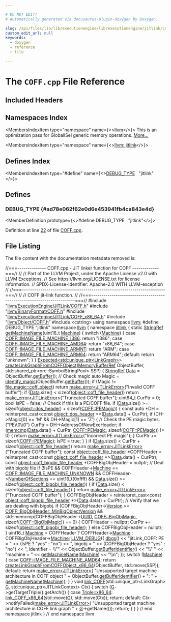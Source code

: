 ```yaml
---

# DO NOT EDIT!
# Automatically generated via docusaurus-plugin-doxygen by Doxygen.

slug: /api/files/lib/lib/executionengine/lib/executionengine/jitlink/coff-cpp
custom_edit_url: null
keywords:
  - doxygen
  - reference
  - file

---
```





# The `COFF.cpp` File Reference

<DoxygenPage pluginConfig={pluginConfig}>



## Included Headers

<IncludesList>
<IncludesListItem
  filePath="llvm/ExecutionEngine/JITLink/COFF.h"
  permalink="/docs/api/files/include/include/llvm/include/llvm/executionengine/include/llvm/executionengine/jitlink/coff-h"
  isLocal="true" />
<IncludesListItem
  filePath="llvm/BinaryFormat/COFF.h"
  permalink="/docs/api/files/include/include/llvm/include/llvm/binaryformat/coff-h"
  isLocal="true" />
<IncludesListItem
  filePath="llvm/ExecutionEngine/JITLink/COFF_x86_64.h"
  permalink="/docs/api/files/include/include/llvm/include/llvm/executionengine/include/llvm/executionengine/jitlink/coff-x86-64-h"
  isLocal="true" />
<IncludesListItem
  filePath="llvm/Object/COFF.h"
  permalink="/docs/api/files/include/include/llvm/include/llvm/object/coff-h"
  isLocal="true" />
<IncludesListItem
  filePath="cstring"
  permalink=""
  isLocal="false" />
</IncludesList>

## Namespaces Index

<MembersIndex>

<MembersIndexItem
  type="namespace"
  name={<><a href="/docs/api/namespaces/llvm">llvm</a></>}>
This is an optimization pass for GlobalISel generic memory operations. <a href="/docs/api/namespaces/llvm/#details">More...</a>
</MembersIndexItem>

<MembersIndexItem
  type="namespace"
  name={<><a href="/docs/api/namespaces/llvm/jitlink">llvm::jitlink</a></>}>
</MembersIndexItem>

</MembersIndex>

## Defines Index

<MembersIndex>

<MembersIndexItem
  type="#define"
  name={<><a href="#ad78e062f62e0d6e453941fb4ca843e4d">DEBUG&#95;TYPE</a>&nbsp;&nbsp;&nbsp;&quot;jitlink&quot;</>}>
</MembersIndexItem>

</MembersIndex>


<SectionDefinition>

## Defines

### DEBUG&#95;TYPE {#ad78e062f62e0d6e453941fb4ca843e4d}

<MemberDefinition
  prototype={<>#define DEBUG&#95;TYPE&nbsp;&nbsp;&nbsp;&quot;jitlink&quot;</>}>

Definition at line <a href="#l00022">22</a> of file <a href="/docs/api/files/lib/lib/executionengine/lib/executionengine/jitlink/coff-cpp">COFF.cpp</a>.
</MemberDefinition>

</SectionDefinition>

## File Listing

The file content with the documentation metadata removed is:

<ProgramListing>

<Link id="l00001" /><CodeLine lineNumber="1"><span class="doxyHighlightComment">//===-------------- COFF.cpp - JIT linker function for COFF -------------===//</span></CodeLine>
<Link id="l00002" /><CodeLine lineNumber="2"><span class="doxyHighlightComment">//</span></CodeLine>
<Link id="l00003" /><CodeLine lineNumber="3"><span class="doxyHighlightComment">// Part of the LLVM Project, under the Apache License v2.0 with LLVM Exceptions.</span></CodeLine>
<Link id="l00004" /><CodeLine lineNumber="4"><span class="doxyHighlightComment">// See https://llvm.org/LICENSE.txt for license information.</span></CodeLine>
<Link id="l00005" /><CodeLine lineNumber="5"><span class="doxyHighlightComment">// SPDX-License-Identifier: Apache-2.0 WITH LLVM-exception</span></CodeLine>
<Link id="l00006" /><CodeLine lineNumber="6"><span class="doxyHighlightComment">//</span></CodeLine>
<Link id="l00007" /><CodeLine lineNumber="7"><span class="doxyHighlightComment">//===----------------------------------------------------------------------===//</span></CodeLine>
<Link id="l00008" /><CodeLine lineNumber="8"><span class="doxyHighlightComment">//</span></CodeLine>
<Link id="l00009" /><CodeLine lineNumber="9"><span class="doxyHighlightComment">// COFF jit-link function.</span></CodeLine>
<Link id="l00010" /><CodeLine lineNumber="10"><span class="doxyHighlightComment">//</span></CodeLine>
<Link id="l00011" /><CodeLine lineNumber="11"><span class="doxyHighlightComment">//===----------------------------------------------------------------------===//</span></CodeLine>
<Link id="l00012" /><CodeLine lineNumber="12"></CodeLine>
<Link id="l00013" /><CodeLine lineNumber="13"><span class="doxyHighlightPreprocessor">#include &quot;<a href="/docs/api/files/include/include/llvm/include/llvm/executionengine/include/llvm/executionengine/jitlink/coff-h">llvm/ExecutionEngine/JITLink/COFF.h</a>&quot;</span></CodeLine>
<Link id="l00014" /><CodeLine lineNumber="14"></CodeLine>
<Link id="l00015" /><CodeLine lineNumber="15"><span class="doxyHighlightPreprocessor">#include &quot;<a href="/docs/api/files/include/include/llvm/include/llvm/binaryformat/coff-h">llvm/BinaryFormat/COFF.h</a>&quot;</span></CodeLine>
<Link id="l00016" /><CodeLine lineNumber="16"><span class="doxyHighlightPreprocessor">#include &quot;<a href="/docs/api/files/include/include/llvm/include/llvm/executionengine/include/llvm/executionengine/jitlink/coff-x86-64-h">llvm/ExecutionEngine/JITLink/COFF&#95;x86&#95;64.h</a>&quot;</span></CodeLine>
<Link id="l00017" /><CodeLine lineNumber="17"><span class="doxyHighlightPreprocessor">#include &quot;<a href="/docs/api/files/include/include/llvm/include/llvm/object/coff-h">llvm/Object/COFF.h</a>&quot;</span></CodeLine>
<Link id="l00018" /><CodeLine lineNumber="18"><span class="doxyHighlightPreprocessor">#include &lt;cstring&gt;</span></CodeLine>
<Link id="l00019" /><CodeLine lineNumber="19"></CodeLine>
<Link id="l00020" /><CodeLine lineNumber="20"><span class="doxyHighlightKeyword">using namespace </span><span class="doxyHighlight"><a href="/docs/api/namespaces/llvm">llvm</a>;</span></CodeLine>
<Link id="l00021" /><CodeLine lineNumber="21"></CodeLine>
<Link id="l00022" /><CodeLine lineNumber="22" lineLink="#ad78e062f62e0d6e453941fb4ca843e4d"><span class="doxyHighlightPreprocessor">#define DEBUG&#95;TYPE &quot;jitlink&quot;</span></CodeLine>
<Link id="l00023" /><CodeLine lineNumber="23"></CodeLine>
<Link id="l00024" /><CodeLine lineNumber="24"><span class="doxyHighlightKeyword">namespace </span><span class="doxyHighlight"><a href="/docs/api/namespaces/llvm">llvm</a> &#123;</span></CodeLine>
<Link id="l00025" /><CodeLine lineNumber="25"><span class="doxyHighlightKeyword">namespace </span><span class="doxyHighlight"><a href="/docs/api/namespaces/llvm/jitlink">jitlink</a> &#123;</span></CodeLine>
<Link id="l00026" /><CodeLine lineNumber="26"></CodeLine>
<Link id="l00027" /><CodeLine lineNumber="27" lineLink="/docs/api/namespaces/llvm/jitlink/#aa602a35c5c3a61eab742f4956f1da643"><span class="doxyHighlightKeyword">static</span><span class="doxyHighlight"> <a href="/docs/api/classes/llvm/stringref">StringRef</a> <a href="/docs/api/namespaces/llvm/jitlink/#aa602a35c5c3a61eab742f4956f1da643">getMachineName</a>(uint16&#95;t <a href="/docs/api/files/lib/lib/passes/passbuilderbindings-cpp/#a2e16e55de32fe349f3e8242166918205">Machine</a>) &#123;</span></CodeLine>
<Link id="l00028" /><CodeLine lineNumber="28"><span class="doxyHighlight">  </span><span class="doxyHighlightKeywordFlow">switch</span><span class="doxyHighlight"> (<a href="/docs/api/files/lib/lib/passes/passbuilderbindings-cpp/#a2e16e55de32fe349f3e8242166918205">Machine</a>) &#123;</span></CodeLine>
<Link id="l00029" /><CodeLine lineNumber="29"><span class="doxyHighlight">  </span><span class="doxyHighlightKeywordFlow">case</span><span class="doxyHighlight"> <a href="/docs/api/namespaces/llvm/coff/#a38731f9b23370e15ad002c2a712d89a8ab9b603eafcb824ebeb03f246cff0b4d4">COFF::IMAGE&#95;FILE&#95;MACHINE&#95;I386</a>:</span></CodeLine>
<Link id="l00030" /><CodeLine lineNumber="30"><span class="doxyHighlight">    </span><span class="doxyHighlightKeywordFlow">return</span><span class="doxyHighlight"> </span><span class="doxyHighlightStringLiteral">&quot;i386&quot;</span><span class="doxyHighlight">;</span></CodeLine>
<Link id="l00031" /><CodeLine lineNumber="31"><span class="doxyHighlight">  </span><span class="doxyHighlightKeywordFlow">case</span><span class="doxyHighlight"> <a href="/docs/api/namespaces/llvm/coff/#a38731f9b23370e15ad002c2a712d89a8a57211898d4494ccede1f9e90b92ebad4">COFF::IMAGE&#95;FILE&#95;MACHINE&#95;AMD64</a>:</span></CodeLine>
<Link id="l00032" /><CodeLine lineNumber="32"><span class="doxyHighlight">    </span><span class="doxyHighlightKeywordFlow">return</span><span class="doxyHighlight"> </span><span class="doxyHighlightStringLiteral">&quot;x86&#95;64&quot;</span><span class="doxyHighlight">;</span></CodeLine>
<Link id="l00033" /><CodeLine lineNumber="33"><span class="doxyHighlight">  </span><span class="doxyHighlightKeywordFlow">case</span><span class="doxyHighlight"> <a href="/docs/api/namespaces/llvm/coff/#a38731f9b23370e15ad002c2a712d89a8af90ffbdda9ed6facec414824d70f9de2">COFF::IMAGE&#95;FILE&#95;MACHINE&#95;ARMNT</a>:</span></CodeLine>
<Link id="l00034" /><CodeLine lineNumber="34"><span class="doxyHighlight">    </span><span class="doxyHighlightKeywordFlow">return</span><span class="doxyHighlight"> </span><span class="doxyHighlightStringLiteral">&quot;ARM&quot;</span><span class="doxyHighlight">;</span></CodeLine>
<Link id="l00035" /><CodeLine lineNumber="35"><span class="doxyHighlight">  </span><span class="doxyHighlightKeywordFlow">case</span><span class="doxyHighlight"> <a href="/docs/api/namespaces/llvm/coff/#a38731f9b23370e15ad002c2a712d89a8a0a3590d84a3fcf4c0f629a42e9384428">COFF::IMAGE&#95;FILE&#95;MACHINE&#95;ARM64</a>:</span></CodeLine>
<Link id="l00036" /><CodeLine lineNumber="36"><span class="doxyHighlight">    </span><span class="doxyHighlightKeywordFlow">return</span><span class="doxyHighlight"> </span><span class="doxyHighlightStringLiteral">&quot;ARM64&quot;</span><span class="doxyHighlight">;</span></CodeLine>
<Link id="l00037" /><CodeLine lineNumber="37"><span class="doxyHighlight">  </span><span class="doxyHighlightKeywordFlow">default</span><span class="doxyHighlight">:</span></CodeLine>
<Link id="l00038" /><CodeLine lineNumber="38"><span class="doxyHighlight">    </span><span class="doxyHighlightKeywordFlow">return</span><span class="doxyHighlight"> </span><span class="doxyHighlightStringLiteral">&quot;unknown&quot;</span><span class="doxyHighlight">;</span></CodeLine>
<Link id="l00039" /><CodeLine lineNumber="39"><span class="doxyHighlight">  &#125;</span></CodeLine>
<Link id="l00040" /><CodeLine lineNumber="40"><span class="doxyHighlight">&#125;</span></CodeLine>
<Link id="l00041" /><CodeLine lineNumber="41"></CodeLine>
<Link id="l00042" /><CodeLine lineNumber="42"><span class="doxyHighlight"><a href="/docs/api/classes/llvm/expected">Expected&lt;std::unique&#95;ptr&lt;LinkGraph&gt;</a>&gt;</span></CodeLine>
<Link id="l00043" /><CodeLine lineNumber="43" lineLink="/docs/api/namespaces/llvm/jitlink/#a41a194a45535dac693ad3d1d358cf200"><span class="doxyHighlight"><a href="/docs/api/namespaces/llvm/jitlink/#a41a194a45535dac693ad3d1d358cf200">createLinkGraphFromCOFFObject</a>(<a href="/docs/api/classes/llvm/memorybufferref">MemoryBufferRef</a> ObjectBuffer,</span></CodeLine>
<Link id="l00044" /><CodeLine lineNumber="44"><span class="doxyHighlight">                              std::shared&#95;ptr&lt;orc::SymbolStringPool&gt; SSP) &#123;</span></CodeLine>
<Link id="l00045" /><CodeLine lineNumber="45"><span class="doxyHighlight">  <a href="/docs/api/classes/llvm/stringref">StringRef</a> <a href="/docs/api/namespaces/llvm/#aa20539e89704d20b98b97e9c3feac934">Data</a> = ObjectBuffer.<a href="/docs/api/classes/llvm/memorybufferref/#a7301c8fd89ad0f595f4ce4609c872704">getBuffer</a>();</span></CodeLine>
<Link id="l00046" /><CodeLine lineNumber="46"></CodeLine>
<Link id="l00047" /><CodeLine lineNumber="47"><span class="doxyHighlight">  </span><span class="doxyHighlightComment">// Check magic</span></CodeLine>
<Link id="l00048" /><CodeLine lineNumber="48"><span class="doxyHighlight">  </span><span class="doxyHighlightKeyword">auto</span><span class="doxyHighlight"> Magic = <a href="/docs/api/namespaces/llvm/#a00941e59a16ad6eb14e905557a612501">identify&#95;magic</a>(ObjectBuffer.<a href="/docs/api/classes/llvm/memorybufferref/#a7301c8fd89ad0f595f4ce4609c872704">getBuffer</a>());</span></CodeLine>
<Link id="l00049" /><CodeLine lineNumber="49"><span class="doxyHighlight">  </span><span class="doxyHighlightKeywordFlow">if</span><span class="doxyHighlight"> (Magic != <a href="/docs/api/structs/llvm/file-magic/#a39d74d9fa08229878443101289698b3aac575f4e16f05741d7656211f860dfcc3">file&#95;magic::coff&#95;object</a>)</span></CodeLine>
<Link id="l00050" /><CodeLine lineNumber="50"><span class="doxyHighlight">    </span><span class="doxyHighlightKeywordFlow">return</span><span class="doxyHighlight"> <a href="/docs/api/namespaces/llvm/#a9999bd897fc8a1648bd69b36fee2d357">make&#95;error&lt;JITLinkError&gt;</a>(</span><span class="doxyHighlightStringLiteral">&quot;Invalid COFF buffer&quot;</span><span class="doxyHighlight">);</span></CodeLine>
<Link id="l00051" /><CodeLine lineNumber="51"></CodeLine>
<Link id="l00052" /><CodeLine lineNumber="52"><span class="doxyHighlight">  </span><span class="doxyHighlightKeywordFlow">if</span><span class="doxyHighlight"> (<a href="/docs/api/namespaces/llvm/#aa20539e89704d20b98b97e9c3feac934">Data</a>.size() &lt; </span><span class="doxyHighlightKeyword">sizeof</span><span class="doxyHighlight">(<a href="/docs/api/structs/llvm/object/coff-file-header">object::coff&#95;file&#95;header</a>))</span></CodeLine>
<Link id="l00053" /><CodeLine lineNumber="53"><span class="doxyHighlight">    </span><span class="doxyHighlightKeywordFlow">return</span><span class="doxyHighlight"> <a href="/docs/api/namespaces/llvm/#a9999bd897fc8a1648bd69b36fee2d357">make&#95;error&lt;JITLinkError&gt;</a>(</span><span class="doxyHighlightStringLiteral">&quot;Truncated COFF buffer&quot;</span><span class="doxyHighlight">);</span></CodeLine>
<Link id="l00054" /><CodeLine lineNumber="54"></CodeLine>
<Link id="l00055" /><CodeLine lineNumber="55"><span class="doxyHighlight">  uint64&#95;t CurPtr = 0;</span></CodeLine>
<Link id="l00056" /><CodeLine lineNumber="56"><span class="doxyHighlight">  </span><span class="doxyHighlightKeywordType">bool</span><span class="doxyHighlight"> IsPE = </span><span class="doxyHighlightKeyword">false</span><span class="doxyHighlight">;</span></CodeLine>
<Link id="l00057" /><CodeLine lineNumber="57"></CodeLine>
<Link id="l00058" /><CodeLine lineNumber="58"><span class="doxyHighlight">  </span><span class="doxyHighlightComment">// Check if this is a PE/COFF file.</span></CodeLine>
<Link id="l00059" /><CodeLine lineNumber="59"><span class="doxyHighlight">  </span><span class="doxyHighlightKeywordFlow">if</span><span class="doxyHighlight"> (<a href="/docs/api/namespaces/llvm/#aa20539e89704d20b98b97e9c3feac934">Data</a>.size() &gt;= </span><span class="doxyHighlightKeyword">sizeof</span><span class="doxyHighlight">(<a href="/docs/api/structs/llvm/object/dos-header">object::dos&#95;header</a>) + </span><span class="doxyHighlightKeyword">sizeof</span><span class="doxyHighlight">(<a href="/docs/api/namespaces/llvm/coff/#aece3d8774b856cfd520c842bf134d4a0">COFF::PEMagic</a>)) &#123;</span></CodeLine>
<Link id="l00060" /><CodeLine lineNumber="60"><span class="doxyHighlight">    </span><span class="doxyHighlightKeyword">const</span><span class="doxyHighlight"> </span><span class="doxyHighlightKeyword">auto</span><span class="doxyHighlight"> &#42;DH =</span></CodeLine>
<Link id="l00061" /><CodeLine lineNumber="61"><span class="doxyHighlight">        </span><span class="doxyHighlightKeyword">reinterpret&#95;cast&lt;</span><span class="doxyHighlightKeyword">const </span><span class="doxyHighlight"><a href="/docs/api/structs/llvm/object/dos-header">object::dos&#95;header</a> &#42;</span><span class="doxyHighlightKeyword">&gt;</span><span class="doxyHighlight">(<a href="/docs/api/namespaces/llvm/#aa20539e89704d20b98b97e9c3feac934">Data</a>.data() + CurPtr);</span></CodeLine>
<Link id="l00062" /><CodeLine lineNumber="62"><span class="doxyHighlight">    </span><span class="doxyHighlightKeywordFlow">if</span><span class="doxyHighlight"> (DH-&gt;Magic&#91;0&#93; == </span><span class="doxyHighlightCharLiteral">&#39;M&#39;</span><span class="doxyHighlight"> &amp;&amp; DH-&gt;Magic&#91;1&#93; == </span><span class="doxyHighlightCharLiteral">&#39;Z&#39;</span><span class="doxyHighlight">) &#123;</span></CodeLine>
<Link id="l00063" /><CodeLine lineNumber="63"><span class="doxyHighlight">      </span><span class="doxyHighlightComment">// Check the PE magic bytes. (&quot;PE\\0\\0&quot;)</span></CodeLine>
<Link id="l00064" /><CodeLine lineNumber="64"><span class="doxyHighlight">      CurPtr = DH-&gt;AddressOfNewExeHeader;</span></CodeLine>
<Link id="l00065" /><CodeLine lineNumber="65"><span class="doxyHighlight">      </span><span class="doxyHighlightKeywordFlow">if</span><span class="doxyHighlight"> (<a href="/docs/api/files/lib/lib/transforms/lib/transforms/scalar/mergeicmps-cpp/#affd23ab4a2fbb796128b383986b7286f">memcmp</a>(<a href="/docs/api/namespaces/llvm/#aa20539e89704d20b98b97e9c3feac934">Data</a>.data() + CurPtr, <a href="/docs/api/namespaces/llvm/coff/#aece3d8774b856cfd520c842bf134d4a0">COFF::PEMagic</a>, </span><span class="doxyHighlightKeyword">sizeof</span><span class="doxyHighlight">(<a href="/docs/api/namespaces/llvm/coff/#aece3d8774b856cfd520c842bf134d4a0">COFF::PEMagic</a>)) !=</span></CodeLine>
<Link id="l00066" /><CodeLine lineNumber="66"><span class="doxyHighlight">          0) &#123;</span></CodeLine>
<Link id="l00067" /><CodeLine lineNumber="67"><span class="doxyHighlight">        </span><span class="doxyHighlightKeywordFlow">return</span><span class="doxyHighlight"> <a href="/docs/api/namespaces/llvm/#a9999bd897fc8a1648bd69b36fee2d357">make&#95;error&lt;JITLinkError&gt;</a>(</span><span class="doxyHighlightStringLiteral">&quot;Incorrect PE magic&quot;</span><span class="doxyHighlight">);</span></CodeLine>
<Link id="l00068" /><CodeLine lineNumber="68"><span class="doxyHighlight">      &#125;</span></CodeLine>
<Link id="l00069" /><CodeLine lineNumber="69"><span class="doxyHighlight">      CurPtr += </span><span class="doxyHighlightKeyword">sizeof</span><span class="doxyHighlight">(<a href="/docs/api/namespaces/llvm/coff/#aece3d8774b856cfd520c842bf134d4a0">COFF::PEMagic</a>);</span></CodeLine>
<Link id="l00070" /><CodeLine lineNumber="70"><span class="doxyHighlight">      IsPE = </span><span class="doxyHighlightKeyword">true</span><span class="doxyHighlight">;</span></CodeLine>
<Link id="l00071" /><CodeLine lineNumber="71"><span class="doxyHighlight">    &#125;</span></CodeLine>
<Link id="l00072" /><CodeLine lineNumber="72"><span class="doxyHighlight">  &#125;</span></CodeLine>
<Link id="l00073" /><CodeLine lineNumber="73"><span class="doxyHighlight">  </span><span class="doxyHighlightKeywordFlow">if</span><span class="doxyHighlight"> (<a href="/docs/api/namespaces/llvm/#aa20539e89704d20b98b97e9c3feac934">Data</a>.size() &lt; CurPtr + </span><span class="doxyHighlightKeyword">sizeof</span><span class="doxyHighlight">(<a href="/docs/api/structs/llvm/object/coff-file-header">object::coff&#95;file&#95;header</a>))</span></CodeLine>
<Link id="l00074" /><CodeLine lineNumber="74"><span class="doxyHighlight">    </span><span class="doxyHighlightKeywordFlow">return</span><span class="doxyHighlight"> <a href="/docs/api/namespaces/llvm/#a9999bd897fc8a1648bd69b36fee2d357">make&#95;error&lt;JITLinkError&gt;</a>(</span><span class="doxyHighlightStringLiteral">&quot;Truncated COFF buffer&quot;</span><span class="doxyHighlight">);</span></CodeLine>
<Link id="l00075" /><CodeLine lineNumber="75"></CodeLine>
<Link id="l00076" /><CodeLine lineNumber="76"><span class="doxyHighlight">  </span><span class="doxyHighlightKeyword">const</span><span class="doxyHighlight"> <a href="/docs/api/structs/llvm/object/coff-file-header">object::coff&#95;file&#95;header</a> &#42;COFFHeader =</span></CodeLine>
<Link id="l00077" /><CodeLine lineNumber="77"><span class="doxyHighlight">      </span><span class="doxyHighlightKeyword">reinterpret&#95;cast&lt;</span><span class="doxyHighlightKeyword">const </span><span class="doxyHighlight"><a href="/docs/api/structs/llvm/object/coff-file-header">object::coff&#95;file&#95;header</a> &#42;</span><span class="doxyHighlightKeyword">&gt;</span><span class="doxyHighlight">(<a href="/docs/api/namespaces/llvm/#aa20539e89704d20b98b97e9c3feac934">Data</a>.data() + CurPtr);</span></CodeLine>
<Link id="l00078" /><CodeLine lineNumber="78"><span class="doxyHighlight">  </span><span class="doxyHighlightKeyword">const</span><span class="doxyHighlight"> <a href="/docs/api/structs/llvm/object/coff-bigobj-file-header">object::coff&#95;bigobj&#95;file&#95;header</a> &#42;COFFBigObjHeader = </span><span class="doxyHighlightKeyword">nullptr</span><span class="doxyHighlight">;</span></CodeLine>
<Link id="l00079" /><CodeLine lineNumber="79"></CodeLine>
<Link id="l00080" /><CodeLine lineNumber="80"><span class="doxyHighlight">  </span><span class="doxyHighlightComment">// Deal with bigobj file</span></CodeLine>
<Link id="l00081" /><CodeLine lineNumber="81"><span class="doxyHighlight">  </span><span class="doxyHighlightKeywordFlow">if</span><span class="doxyHighlight"> (!IsPE &amp;&amp; COFFHeader-&gt;<a href="/docs/api/structs/llvm/object/coff-file-header/#a1d84f6f2d8cef9f89861ad93792d1be1">Machine</a> == <a href="/docs/api/namespaces/llvm/coff/#a38731f9b23370e15ad002c2a712d89a8a3b426e5bcc52a3693b62bdbf03dca30e">COFF::IMAGE&#95;FILE&#95;MACHINE&#95;UNKNOWN</a> &amp;&amp;</span></CodeLine>
<Link id="l00082" /><CodeLine lineNumber="82"><span class="doxyHighlight">      COFFHeader-&gt;<a href="/docs/api/structs/llvm/object/coff-file-header/#ab460393c5c7ea94ce05e94c6101823a5">NumberOfSections</a> == uint16&#95;t(0xffff) &amp;&amp;</span></CodeLine>
<Link id="l00083" /><CodeLine lineNumber="83"><span class="doxyHighlight">      <a href="/docs/api/namespaces/llvm/#aa20539e89704d20b98b97e9c3feac934">Data</a>.size() &gt;= </span><span class="doxyHighlightKeyword">sizeof</span><span class="doxyHighlight">(<a href="/docs/api/structs/llvm/object/coff-bigobj-file-header">object::coff&#95;bigobj&#95;file&#95;header</a>)) &#123;</span></CodeLine>
<Link id="l00084" /><CodeLine lineNumber="84"><span class="doxyHighlight">    </span><span class="doxyHighlightKeywordFlow">if</span><span class="doxyHighlight"> (<a href="/docs/api/namespaces/llvm/#aa20539e89704d20b98b97e9c3feac934">Data</a>.size() &lt; </span><span class="doxyHighlightKeyword">sizeof</span><span class="doxyHighlight">(<a href="/docs/api/structs/llvm/object/coff-file-header">object::coff&#95;file&#95;header</a>)) &#123;</span></CodeLine>
<Link id="l00085" /><CodeLine lineNumber="85"><span class="doxyHighlight">      </span><span class="doxyHighlightKeywordFlow">return</span><span class="doxyHighlight"> <a href="/docs/api/namespaces/llvm/#a9999bd897fc8a1648bd69b36fee2d357">make&#95;error&lt;JITLinkError&gt;</a>(</span><span class="doxyHighlightStringLiteral">&quot;Truncated COFF buffer&quot;</span><span class="doxyHighlight">);</span></CodeLine>
<Link id="l00086" /><CodeLine lineNumber="86"><span class="doxyHighlight">    &#125;</span></CodeLine>
<Link id="l00087" /><CodeLine lineNumber="87"><span class="doxyHighlight">    COFFBigObjHeader =</span></CodeLine>
<Link id="l00088" /><CodeLine lineNumber="88"><span class="doxyHighlight">        </span><span class="doxyHighlightKeyword">reinterpret&#95;cast&lt;</span><span class="doxyHighlightKeyword">const </span><span class="doxyHighlight"><a href="/docs/api/structs/llvm/object/coff-bigobj-file-header">object::coff&#95;bigobj&#95;file&#95;header</a> &#42;</span><span class="doxyHighlightKeyword">&gt;</span><span class="doxyHighlight">(<a href="/docs/api/namespaces/llvm/#aa20539e89704d20b98b97e9c3feac934">Data</a>.data() +</span></CodeLine>
<Link id="l00089" /><CodeLine lineNumber="89"><span class="doxyHighlight">                                                                  CurPtr);</span></CodeLine>
<Link id="l00090" /><CodeLine lineNumber="90"></CodeLine>
<Link id="l00091" /><CodeLine lineNumber="91"><span class="doxyHighlight">    </span><span class="doxyHighlightComment">// Verify that we are dealing with bigobj.</span></CodeLine>
<Link id="l00092" /><CodeLine lineNumber="92"><span class="doxyHighlight">    </span><span class="doxyHighlightKeywordFlow">if</span><span class="doxyHighlight"> (COFFBigObjHeader-&gt;<a href="/docs/api/structs/llvm/object/coff-bigobj-file-header/#a2f8e42c1b21e9abb27b8c942ff0e1b65">Version</a> &gt;= <a href="/docs/api/structs/llvm/coff/bigobjheader/#ad65c26a9ca959e73682acb723a9a963da35098a5e6c71482140d6a477ec7f56ea">COFF::BigObjHeader::MinBigObjectVersion</a> &amp;&amp;</span></CodeLine>
<Link id="l00093" /><CodeLine lineNumber="93"><span class="doxyHighlight">        std::memcmp(COFFBigObjHeader-&gt;<a href="/docs/api/structs/llvm/object/coff-bigobj-file-header/#ac2267ccdeeee2d351106b7b02db1959a">UUID</a>, <a href="/docs/api/namespaces/llvm/coff/#ae89cd5cd0f88610c3b724d104f6f0fd8">COFF::BigObjMagic</a>,</span></CodeLine>
<Link id="l00094" /><CodeLine lineNumber="94"><span class="doxyHighlight">                    </span><span class="doxyHighlightKeyword">sizeof</span><span class="doxyHighlight">(<a href="/docs/api/namespaces/llvm/coff/#ae89cd5cd0f88610c3b724d104f6f0fd8">COFF::BigObjMagic</a>)) == 0) &#123;</span></CodeLine>
<Link id="l00095" /><CodeLine lineNumber="95"><span class="doxyHighlight">      COFFHeader = </span><span class="doxyHighlightKeyword">nullptr</span><span class="doxyHighlight">;</span></CodeLine>
<Link id="l00096" /><CodeLine lineNumber="96"><span class="doxyHighlight">      CurPtr += </span><span class="doxyHighlightKeyword">sizeof</span><span class="doxyHighlight">(<a href="/docs/api/structs/llvm/object/coff-bigobj-file-header">object::coff&#95;bigobj&#95;file&#95;header</a>);</span></CodeLine>
<Link id="l00097" /><CodeLine lineNumber="97"><span class="doxyHighlight">    &#125; </span><span class="doxyHighlightKeywordFlow">else</span></CodeLine>
<Link id="l00098" /><CodeLine lineNumber="98"><span class="doxyHighlight">      COFFBigObjHeader = </span><span class="doxyHighlightKeyword">nullptr</span><span class="doxyHighlight">;</span></CodeLine>
<Link id="l00099" /><CodeLine lineNumber="99"><span class="doxyHighlight">  &#125;</span></CodeLine>
<Link id="l00100" /><CodeLine lineNumber="100"></CodeLine>
<Link id="l00101" /><CodeLine lineNumber="101"><span class="doxyHighlight">  uint16&#95;t <a href="/docs/api/files/lib/lib/passes/passbuilderbindings-cpp/#a2e16e55de32fe349f3e8242166918205">Machine</a> =</span></CodeLine>
<Link id="l00102" /><CodeLine lineNumber="102"><span class="doxyHighlight">      COFFHeader ? COFFHeader-&gt;<a href="/docs/api/structs/llvm/object/coff-file-header/#a1d84f6f2d8cef9f89861ad93792d1be1">Machine</a> : COFFBigObjHeader-&gt;<a href="/docs/api/structs/llvm/object/coff-bigobj-file-header/#abd23558a463c34ebfaa6cbec428f81ea">Machine</a>;</span></CodeLine>
<Link id="l00103" /><CodeLine lineNumber="103"><span class="doxyHighlight">  <a href="/docs/api/files/include/include/llvm/include/llvm/support/debug-h/#a196897517069dda1bdb549e24468f7d7">LLVM&#95;DEBUG</a>(&#123;</span></CodeLine>
<Link id="l00104" /><CodeLine lineNumber="104"><span class="doxyHighlight">    <a href="/docs/api/namespaces/llvm/#a7c46c742c31be54870e2038048e6b391">dbgs</a>() &lt;&lt; </span><span class="doxyHighlightStringLiteral">&quot;jitLink&#95;COFF: PE = &quot;</span><span class="doxyHighlight"> &lt;&lt; (IsPE ? </span><span class="doxyHighlightStringLiteral">&quot;yes&quot;</span><span class="doxyHighlight"> : </span><span class="doxyHighlightStringLiteral">&quot;no&quot;</span><span class="doxyHighlight">)</span></CodeLine>
<Link id="l00105" /><CodeLine lineNumber="105"><span class="doxyHighlight">           &lt;&lt; </span><span class="doxyHighlightStringLiteral">&quot;, bigobj = &quot;</span><span class="doxyHighlight"> &lt;&lt; (COFFBigObjHeader ? </span><span class="doxyHighlightStringLiteral">&quot;yes&quot;</span><span class="doxyHighlight"> : </span><span class="doxyHighlightStringLiteral">&quot;no&quot;</span><span class="doxyHighlight">)</span></CodeLine>
<Link id="l00106" /><CodeLine lineNumber="106"><span class="doxyHighlight">           &lt;&lt; </span><span class="doxyHighlightStringLiteral">&quot;, identifier = \\&quot;&quot;</span><span class="doxyHighlight"> &lt;&lt; ObjectBuffer.<a href="/docs/api/classes/llvm/memorybufferref/#a3201ce149cba3920fc965378ceddbcb8">getBufferIdentifier</a>() &lt;&lt; </span><span class="doxyHighlightStringLiteral">&quot;\\&quot; &quot;</span></CodeLine>
<Link id="l00107" /><CodeLine lineNumber="107"><span class="doxyHighlight">           &lt;&lt; </span><span class="doxyHighlightStringLiteral">&quot;machine = &quot;</span><span class="doxyHighlight"> &lt;&lt; <a href="/docs/api/namespaces/llvm/jitlink/#aa602a35c5c3a61eab742f4956f1da643">getMachineName</a>(<a href="/docs/api/files/lib/lib/passes/passbuilderbindings-cpp/#a2e16e55de32fe349f3e8242166918205">Machine</a>) &lt;&lt; </span><span class="doxyHighlightStringLiteral">&quot;\\n&quot;</span><span class="doxyHighlight">;</span></CodeLine>
<Link id="l00108" /><CodeLine lineNumber="108"><span class="doxyHighlight">  &#125;);</span></CodeLine>
<Link id="l00109" /><CodeLine lineNumber="109"></CodeLine>
<Link id="l00110" /><CodeLine lineNumber="110"><span class="doxyHighlight">  </span><span class="doxyHighlightKeywordFlow">switch</span><span class="doxyHighlight"> (<a href="/docs/api/files/lib/lib/passes/passbuilderbindings-cpp/#a2e16e55de32fe349f3e8242166918205">Machine</a>) &#123;</span></CodeLine>
<Link id="l00111" /><CodeLine lineNumber="111"><span class="doxyHighlight">  </span><span class="doxyHighlightKeywordFlow">case</span><span class="doxyHighlight"> <a href="/docs/api/namespaces/llvm/coff/#a38731f9b23370e15ad002c2a712d89a8a57211898d4494ccede1f9e90b92ebad4">COFF::IMAGE&#95;FILE&#95;MACHINE&#95;AMD64</a>:</span></CodeLine>
<Link id="l00112" /><CodeLine lineNumber="112"><span class="doxyHighlight">    </span><span class="doxyHighlightKeywordFlow">return</span><span class="doxyHighlight"> <a href="/docs/api/namespaces/llvm/jitlink/#a489285433291b13eea20e7849a2aff39">createLinkGraphFromCOFFObject&#95;x86&#95;64</a>(ObjectBuffer, std::move(SSP));</span></CodeLine>
<Link id="l00113" /><CodeLine lineNumber="113"><span class="doxyHighlight">  </span><span class="doxyHighlightKeywordFlow">default</span><span class="doxyHighlight">:</span></CodeLine>
<Link id="l00114" /><CodeLine lineNumber="114"><span class="doxyHighlight">    </span><span class="doxyHighlightKeywordFlow">return</span><span class="doxyHighlight"> <a href="/docs/api/namespaces/llvm/#a9999bd897fc8a1648bd69b36fee2d357">make&#95;error&lt;JITLinkError&gt;</a>(</span></CodeLine>
<Link id="l00115" /><CodeLine lineNumber="115"><span class="doxyHighlight">        </span><span class="doxyHighlightStringLiteral">&quot;Unsupported target machine architecture in COFF object &quot;</span><span class="doxyHighlight"> +</span></CodeLine>
<Link id="l00116" /><CodeLine lineNumber="116"><span class="doxyHighlight">        ObjectBuffer.<a href="/docs/api/classes/llvm/memorybufferref/#a3201ce149cba3920fc965378ceddbcb8">getBufferIdentifier</a>() + </span><span class="doxyHighlightStringLiteral">&quot;: &quot;</span><span class="doxyHighlight"> + <a href="/docs/api/namespaces/llvm/jitlink/#aa602a35c5c3a61eab742f4956f1da643">getMachineName</a>(<a href="/docs/api/files/lib/lib/passes/passbuilderbindings-cpp/#a2e16e55de32fe349f3e8242166918205">Machine</a>));</span></CodeLine>
<Link id="l00117" /><CodeLine lineNumber="117"><span class="doxyHighlight">  &#125;</span></CodeLine>
<Link id="l00118" /><CodeLine lineNumber="118"><span class="doxyHighlight">&#125;</span></CodeLine>
<Link id="l00119" /><CodeLine lineNumber="119"></CodeLine>
<Link id="l00120" /><CodeLine lineNumber="120" lineLink="/docs/api/namespaces/llvm/jitlink/#a8fbdab38e1118b32294017e23d1bc99d"><span class="doxyHighlightKeywordType">void</span><span class="doxyHighlight"> <a href="/docs/api/namespaces/llvm/jitlink/#a8fbdab38e1118b32294017e23d1bc99d">link&#95;COFF</a>(std::unique&#95;ptr&lt;LinkGraph&gt; <a href="/docs/api/files/lib/lib/support/md5-cpp/#ad96b7cf3182ce2ba85e5a7a93b12c441">G</a>,</span></CodeLine>
<Link id="l00121" /><CodeLine lineNumber="121"><span class="doxyHighlight">               std::unique&#95;ptr&lt;JITLinkContext&gt; Ctx) &#123;</span></CodeLine>
<Link id="l00122" /><CodeLine lineNumber="122"><span class="doxyHighlight">  </span><span class="doxyHighlightKeywordFlow">switch</span><span class="doxyHighlight"> (<a href="/docs/api/files/lib/lib/support/md5-cpp/#ad96b7cf3182ce2ba85e5a7a93b12c441">G</a>-&gt;getTargetTriple().getArch()) &#123;</span></CodeLine>
<Link id="l00123" /><CodeLine lineNumber="123"><span class="doxyHighlight">  </span><span class="doxyHighlightKeywordFlow">case</span><span class="doxyHighlight"> <a href="/docs/api/classes/llvm/triple/#a547abd13f7a3c063aa72c8192a868154a13d8ce5e71051718a537277c6a594062">Triple::x86&#95;64</a>:</span></CodeLine>
<Link id="l00124" /><CodeLine lineNumber="124"><span class="doxyHighlight">    <a href="/docs/api/namespaces/llvm/jitlink/#aad3400a6a692640ced07b8263331d8ca">link&#95;COFF&#95;x86&#95;64</a>(std::move(<a href="/docs/api/files/lib/lib/support/md5-cpp/#ad96b7cf3182ce2ba85e5a7a93b12c441">G</a>), std::move(Ctx));</span></CodeLine>
<Link id="l00125" /><CodeLine lineNumber="125"><span class="doxyHighlight">    </span><span class="doxyHighlightKeywordFlow">return</span><span class="doxyHighlight">;</span></CodeLine>
<Link id="l00126" /><CodeLine lineNumber="126"><span class="doxyHighlight">  </span><span class="doxyHighlightKeywordFlow">default</span><span class="doxyHighlight">:</span></CodeLine>
<Link id="l00127" /><CodeLine lineNumber="127"><span class="doxyHighlight">    Ctx-&gt;notifyFailed(<a href="/docs/api/namespaces/llvm/#a9999bd897fc8a1648bd69b36fee2d357">make&#95;error&lt;JITLinkError&gt;</a>(</span></CodeLine>
<Link id="l00128" /><CodeLine lineNumber="128"><span class="doxyHighlight">        </span><span class="doxyHighlightStringLiteral">&quot;Unsupported target machine architecture in COFF link graph &quot;</span><span class="doxyHighlight"> +</span></CodeLine>
<Link id="l00129" /><CodeLine lineNumber="129"><span class="doxyHighlight">        <a href="/docs/api/files/lib/lib/support/md5-cpp/#ad96b7cf3182ce2ba85e5a7a93b12c441">G</a>-&gt;getName()));</span></CodeLine>
<Link id="l00130" /><CodeLine lineNumber="130"><span class="doxyHighlight">    </span><span class="doxyHighlightKeywordFlow">return</span><span class="doxyHighlight">;</span></CodeLine>
<Link id="l00131" /><CodeLine lineNumber="131"><span class="doxyHighlight">  &#125;</span></CodeLine>
<Link id="l00132" /><CodeLine lineNumber="132"><span class="doxyHighlight">&#125;</span></CodeLine>
<Link id="l00133" /><CodeLine lineNumber="133"></CodeLine>
<Link id="l00134" /><CodeLine lineNumber="134"><span class="doxyHighlight">&#125; </span><span class="doxyHighlightComment">// end namespace jitlink</span></CodeLine>
<Link id="l00135" /><CodeLine lineNumber="135"><span class="doxyHighlight">&#125; </span><span class="doxyHighlightComment">// end namespace llvm</span></CodeLine>

</ProgramListing>


</DoxygenPage>
